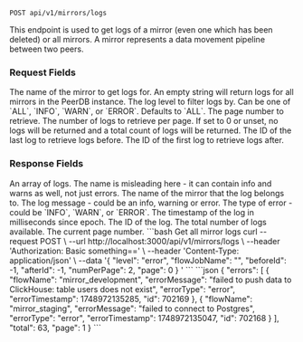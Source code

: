 
```http
POST api/v1/mirrors/logs
```
This endpoint is used to get logs of a mirror (even one which has been deleted) or all mirrors.
A mirror represents a data movement pipeline between two peers.

### Request Fields
<ParamField path="flow_job_name" type="string">
The name of the mirror to get logs for.
An empty string will return logs for all mirrors in the PeerDB instance.
</ParamField>

<ParamField path="level" type="string">
The log level to filter logs by. Can be one of `ALL`, `INFO`, `WARN`, or `ERROR`. Defaults to `ALL`.
</ParamField>

<ParamField path="page" type="number">
The page number to retrieve.
</ParamField>

<ParamField path="num_per_page" type="number">
The number of logs to retrieve per page. If set to 0 or unset, no logs will be returned and a total count of logs will be returned.
</ParamField>

<ParamField path="before_id" type="number">
The ID of the last log to retrieve logs before.
</ParamField>

<ParamField path="after_id" type="number">
The ID of the first log to retrieve logs after.
</ParamField>

### Response Fields
<ParamField path="errors" type="array">
An array of logs. The name is misleading here - it can contain info and warns as well, not just errors.
</ParamField>

<Expandable title="errors">
<ParamField path="flow_name" type="string">
The name of the mirror that the log belongs to.
</ParamField>

<ParamField path="error_message" type="string">
The log message - could be an info, warning or error.
</ParamField>

<ParamField path="error_type" type="string">
The type of error - could be `INFO`, `WARN`, or `ERROR`.
</ParamField>

<ParamField path="error_timestamp" type="number">
The timestamp of the log in milliseconds since epoch.
</ParamField>

<ParamField path="id" type="number">
The ID of the log.
</ParamField>
</Expandable>

<ParamField path="total" type="number">
The total number of logs available.
</ParamField>

<ParamField path="page" type="number">
The current page number.
</ParamField>

<RequestExample>
```bash Get all mirror logs
curl --request POST \
  --url http://localhost:3000/api/v1/mirrors/logs \
  --header 'Authorization: Basic something==' \
  --header 'Content-Type: application/json' \
  --data '{
  "level": "error",
  "flowJobName": "",
  "beforeId": -1,
  "afterId": -1,
  "numPerPage": 2,
  "page": 0
}
'
```
</RequestExample>

<ResponseExample>
```json
{
	"errors": [
		{
			"flowName": "mirror_development",
			"errorMessage": "failed to push data to ClickHouse: table users does not exist",
			"errorType": "error",
			"errorTimestamp": 1748972135285,
			"id": 702169
		},
		{
			"flowName": "mirror_staging",
			"errorMessage": "failed to connect to Postgres",
			"errorType": "error",
			"errorTimestamp": 1748972135047,
			"id": 702168
		}
	],
	"total": 63,
	"page": 1
}
```
</ResponseExample>
